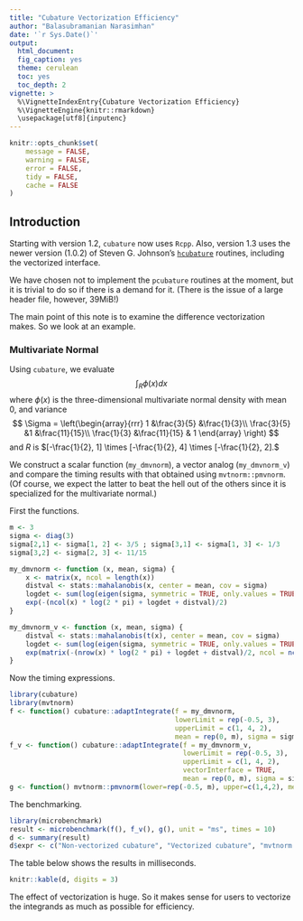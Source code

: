 ```yaml
---
title: "Cubature Vectorization Efficiency"
author: "Balasubramanian Narasimhan"
date: '`r Sys.Date()`'
output:
  html_document:
  fig_caption: yes
  theme: cerulean
  toc: yes
  toc_depth: 2
vignette: >
  %\VignetteIndexEntry{Cubature Vectorization Efficiency}
  %\VignetteEngine{knitr::rmarkdown}
  \usepackage[utf8]{inputenc}
---
```


```r
knitr::opts_chunk$set(
    message = FALSE,
    warning = FALSE,
    error = FALSE,
    tidy = FALSE,
    cache = FALSE
)
```

## Introduction

Starting with version 1.2, `cubature` now uses `Rcpp`. Also,
version 1.3 uses the newer version (1.0.2) of Steven G. Johnson's
[`hcubature`](https://ab-initio.mit.edu/wiki/index.php/Cubature)
routines, including the vectorized interface.

We have chosen not to implement the `pcubature` routines at the
moment, but it is trivial to do so if there is a demand for it. (There
is the issue of a large header file, however, 39MiB!)

The main point of this note is to examine the difference vectorization
makes. So we look at an example.

### Multivariate Normal

Using `cubature`, we evaluate
$$
\int_R\phi(x)dx
$$
where $\phi(x)$ is the three-dimensional multivariate normal density with mean
0, and variance
$$
\Sigma = \left(\begin{array}{rrr}
1 &\frac{3}{5} &\frac{1}{3}\\
\frac{3}{5} &1 &\frac{11}{15}\\
\frac{1}{3} &\frac{11}{15} & 1
\end{array}
\right)
$$
and $R$ is $[-\frac{1}{2}, 1] \times [-\frac{1}{2}, 4] \times [-\frac{1}{2}, 2].$

We construct a scalar function (`my_dmvnorm`), a vector analog
(`my_dmvnorm_v`) and compare the timing results with that obtained
using `mvtnorm::pmvnorm`. (Of course, we expect the latter to beat the
hell out of the others since it is specialized for the multivariate
normal.)

First the functions.

```r
m <- 3
sigma <- diag(3)
sigma[2,1] <- sigma[1, 2] <- 3/5 ; sigma[3,1] <- sigma[1, 3] <- 1/3
sigma[3,2] <- sigma[2, 3] <- 11/15

my_dmvnorm <- function (x, mean, sigma) {
    x <- matrix(x, ncol = length(x))
    distval <- stats::mahalanobis(x, center = mean, cov = sigma)
    logdet <- sum(log(eigen(sigma, symmetric = TRUE, only.values = TRUE)$values))
    exp(-(ncol(x) * log(2 * pi) + logdet + distval)/2)
}

my_dmvnorm_v <- function (x, mean, sigma) {
    distval <- stats::mahalanobis(t(x), center = mean, cov = sigma)
    logdet <- sum(log(eigen(sigma, symmetric = TRUE, only.values = TRUE)$values))
    exp(matrix(-(nrow(x) * log(2 * pi) + logdet + distval)/2, ncol = ncol(x)))
}
```
Now the timing expressions.

```r
library(cubature)
library(mvtnorm)
f <- function() cubature::adaptIntegrate(f = my_dmvnorm,
                                         lowerLimit = rep(-0.5, 3),
                                         upperLimit = c(1, 4, 2),
                                         mean = rep(0, m), sigma = sigma)
f_v <- function() cubature::adaptIntegrate(f = my_dmvnorm_v,
                                           lowerLimit = rep(-0.5, 3),
                                           upperLimit = c(1, 4, 2),
                                           vectorInterface = TRUE,
                                           mean = rep(0, m), sigma = sigma)
g <- function() mvtnorm::pmvnorm(lower=rep(-0.5, m), upper=c(1,4,2), mean=rep(0, m), corr=sigma, alg=Miwa())
```

The benchmarking.

```r
library(microbenchmark)
result <- microbenchmark(f(), f_v(), g(), unit = "ms", times = 10)
d <- summary(result)
d$expr <- c("Non-vectorized cubature", "Vectorized cubature", "mvtnorm::pmvnorm")
```

The table below shows the results in milliseconds.

```r
knitr::kable(d, digits = 3)
```

The effect of vectorization is huge. So it makes sense for users to
vectorize the integrands as much as possible for efficiency.

